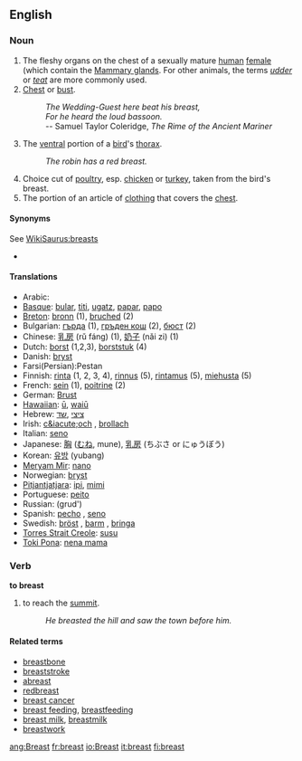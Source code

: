 ==English==

===Noun===
{{en-noun-reg}}

# The fleshy organs on the chest of a sexually mature [[human]] [[female]] (which contain the [[Mammary gland]]s.  For other animals, the terms ''[[udder]]'' or ''[[teat]]'' are more commonly used.
# [[Chest]] or [[bust]].
#: ''The Wedding-Guest here beat his breast,''
#: ''For he heard the loud bassoon.''
#: -- Samuel Taylor Coleridge, ''The Rime of the Ancient Mariner''
#The [[ventral]] portion of a [[bird]]'s [[thorax]].
#: ''The robin has a red breast.''
# Choice cut of [[poultry]], esp. [[chicken]] or [[turkey]], taken from the bird's breast.
# The portion of an article of [[clothing]] that covers the [[chest]].

====Synonyms====
See [[WikiSaurus:breasts]]
*
====Translations====
*Arabic: {{ARchar|[[صدر|صّدر]]}}
*[[Basque]]: [[bular]], [[titi]], [[ugatz]], [[papar]], [[papo]]
*[[Breton]]: [[bronn]] {{f}} (1), [[bruched]] {{m}} (2)
*Bulgarian: [[гърда]] {{f}} (1), [[гръден кош]] {{m}} (2), [[бюст]] {{m}} (2)
*Chinese: [[乳房]] (rǔ fáng) (1), [[奶子]] (nǎi zi) (1)
*Dutch: [[borst]] {{f}} (1,2,3), [[borststuk]] {{n}} (4)
*Danish: [[bryst]] {{n}}
*Farsi(Persian):Pestan
*Finnish: [[rinta]] (1, 2, 3, 4), [[rinnus]] (5), [[rintamus]] (5), [[miehusta]] (5)
*French: [[sein]] {{m}} (1), [[poitrine]] {{f}} (2)
*German: [[Brust]] {{f}}
*[[Hawaiian]]: [[ū]], [[waiū]]
*Hebrew: &rlm;[[שד]]&lrm;, &rlm;[[ציצי]]&lrm;
*Irish: [[c&iacute;och]] {{f}}, [[brollach]] {{m}}
*Italian: [[seno]] {{m}}
*Japanese: [[胸]] ([[むね]], mune), [[乳房]] (ちぶさ or にゅうぼう)
*Korean: [[유방]] (yubang)
*[[Meryam Mir]]: [[nano]]
*Norwegian: [[bryst]] {{n}}
*[[Pitjantjatjara]]: [[ipi]], [[mimi]]
*Portuguese: [[peito]] {{m}}
*Russian: {{RUchar|[[грудь]]}} (grud')
*Spanish: [[pecho]] {{m}}, [[seno]] {{m}}
*Swedish: [[bröst]] {{n}}, [[barm]] {{c}}, [[bringa]] {{c}}
*[[Torres Strait Creole]]: [[susu]]
*[[Toki Pona]]: [[nena mama]]

===Verb===
'''to breast'''
# to reach the [[summit]].
#: ''He breasted the hill and saw the town before him.''
====Related terms====
*[[breastbone]]
*[[breaststroke]]
*[[abreast]]
*[[redbreast]]
*[[breast cancer]]
*[[breast feeding]], [[breastfeeding]]
*[[breast milk]], [[breastmilk]]
*[[breastwork]]

[[ang:Breast]]
[[fr:breast]]
[[io:Breast]]
[[it:breast]]
[[fi:breast]]